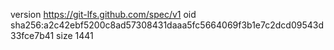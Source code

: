 version https://git-lfs.github.com/spec/v1
oid sha256:a2c42ebf5200c8ad57308431daaa5fc5664069f3b1e7c2dcd09543d33fce7b41
size 1441
